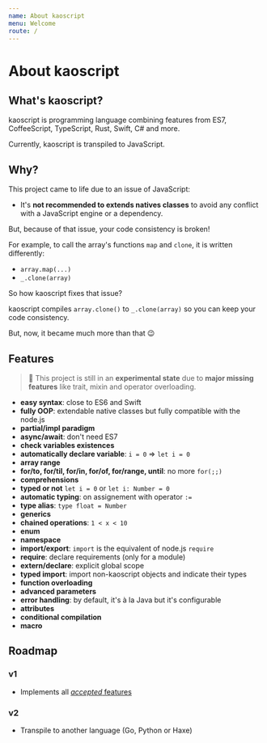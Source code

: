 ```yaml
---
name: About kaoscript
menu: Welcome
route: /
---
```


# About kaoscript

## What's kaoscript?

kaoscript is programming language combining features from ES7, CoffeeScript, TypeScript, Rust, Swift, C# and more.

Currently, kaoscript is transpiled to JavaScript.

## Why?

This project came to life due to an issue of JavaScript:

- It's **not recommended to extends natives classes** to avoid any conflict with a JavaScript engine or a dependency.

But, because of that issue, your code consistency is broken!

For example, to call the array's functions `map` and `clone`, it is written differently:
- `array.map(...)`
- `_.clone(array)`

So how kaoscript fixes that issue?

kaoscript compiles `array.clone()` to `_.clone(array)` so you can keep your code consistency.

But, now, it became much more than that :wink:

## Features

> :construction: This project is still in an **experimental state** due to **major missing features** like trait, mixin and operator overloading.

- **easy syntax**: close to ES6 and Swift
- **fully OOP**: extendable native classes but fully compatible with the node.js
- **partial/impl paradigm**
- **async/await**: don't need ES7
- **check variables existences**
- **automatically declare variable**: `i = 0` => `let i = 0`
- **array range**
- **for/to, for/til, for/in, for/of, for/range, until**: no more `for(;;)`
- **comprehensions**
- **typed or not** `let i = 0` or `let i: Number = 0`
- **automatic typing**: on assignement with operator `:=`
- **type alias**: `type float = Number`
- **generics**
- **chained operations**: `1 < x < 10`
- **enum**
- **namespace**
- **import/export**: `import` is the equivalent of node.js `require`
- **require**: declare requirements (only for a module)
- **extern/declare**: explicit global scope
- **typed import**: import non-kaoscript objects and indicate their types
- **function overloading**
- **advanced parameters**
- **error handling**: by default, it's à la Java but it's configurable
- **attributes**
- **conditional compilation**
- **macro**

## Roadmap

### v1

- Implements all [*accepted* features](https://github.com/orgs/kaoscript/projects/1)

### v2

- Transpile to another language (Go, Python or Haxe)